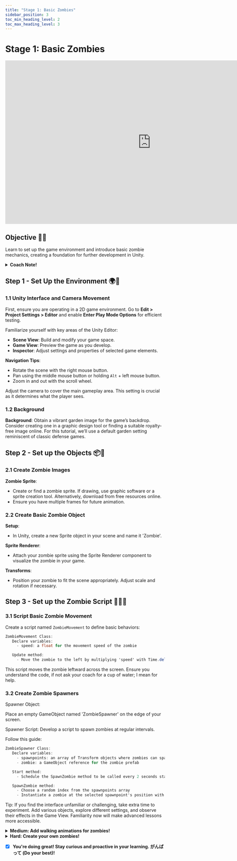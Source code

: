 ---
title: "Stage 1: Basic Zombies"
sidebar_position: 3
toc_min_heading_level: 2
toc_max_heading_level: 3
---

# Stage 1: Basic Zombies

<iframe style={{}} width="917" height="516" src="https://player.vimeo.com/video/970267162?badge=0&amp;autopause=0&amp;player_id=0&amp;app_id=58479" title="Unity 2D - Stage 1" frameborder="0" allow="accelerometer; autoplay; clipboard-write; encrypted-media; gyroscope; picture-in-picture; web-share" referrerpolicy="strict-origin-when-cross-origin" allowfullscreen></iframe>

## Objective 🧐🗿

Learn to set up the game environment and introduce basic zombie mechanics, creating a foundation for further development in Unity.

<details>
    <summary><strong>Coach Note!</strong></summary>

  These are the topics you will be going over for the basics of Unity:

  <details>
    <summary><strong>Standard</strong></summary>

    - Introduction to Unity Interface: Overview of the Unity Editor layout, main windows (Scene view, Game view, Hierarchy, Inspector, Project), and navigation tips.
    - Classes, Variables, and Methods: Understanding MonoBehaviour classes, different variable types (int, float, bool, etc.), and common methods like Start() and Update().
    - Components and Their Usage: Explanation of Unity components (Transform, Rigidbody, Collider), adding/removing/configuring components, and example interactions.
    - Understanding X and Y Coordinates: Explanation of Unity's coordinate system (2D: X, Y), positioning objects, and using the Transform component.
  </details>

  <details>
    <summary><strong>Advanced</strong></summary>

    - In-depth Start and Update Methods: Detailed use of Start() for initialization and Update() for frame-based actions, including FixedUpdate() for physics.
    - Frame Rate and Delta Time: Explanation of frame rate, Delta Time's role in movement/animations, and practical usage in Unity scripts.
    - Interactions of Objects and Properties: How objects interact through collisions/triggers/physics, using public/private variables, properties, and methods in scripts.
  </details>
</details>

## Step 1 - Set Up the Environment 🌍🌱

### 1.1 Unity Interface and Camera Movement

First, ensure you are operating in a 2D game environment. Go to **Edit > Project Settings > Editor** and enable **Enter Play Mode Options** for efficient testing.

Familiarize yourself with key areas of the Unity Editor:

- **Scene View**: Build and modify your game space.
- **Game View**: Preview the game as you develop.
- **Inspector**: Adjust settings and properties of selected game elements.

**Navigation Tips**:
- Rotate the scene with the right mouse button.
- Pan using the middle mouse button or holding `Alt` + left mouse button.
- Zoom in and out with the scroll wheel.

Adjust the camera to cover the main gameplay area. This setting is crucial as it determines what the player sees.

### 1.2 Background

**Background**: Obtain a vibrant garden image for the game’s backdrop. Consider creating one in a graphic design tool or finding a suitable royalty-free image online. For this tutorial, we’ll use a default garden setting reminiscent of classic defense games.

## Step 2 - Set up the Objects 📦🔧

### 2.1 Create Zombie Images

**Zombie Sprite**:
- Create or find a zombie sprite. If drawing, use graphic software or a sprite creation tool. Alternatively, download from free resources online.
- Ensure you have multiple frames for future animation.

### 2.2 Create Basic Zombie Object

**Setup**:
- In Unity, create a new Sprite object in your scene and name it 'Zombie'.

**Sprite Renderer**:
- Attach your zombie sprite using the Sprite Renderer component to visualize the zombie in your game.

**Transforms**:
- Position your zombie to fit the scene appropriately. Adjust scale and rotation if necessary.

## Step 3 - Set up the Zombie Script 🧟‍♂️📜

### 3.1 Script Basic Zombie Movement

Create a script named `ZombieMovement` to define basic behaviors:

```csharp
ZombieMovement Class:
   Declare variables:
     - speed: a float for the movement speed of the zombie

   Update method:
     - Move the zombie to the left by multiplying 'speed' with Time.deltaTime and subtracting from the current position along the x-axis
```
This script moves the zombie leftward across the screen. Ensure you understand the code, if not ask your coach for a cup of water; I mean for help. 

### 3.2 Create Zombie Spawners

Spawner Object:

Place an empty GameObject named 'ZombieSpawner' on the edge of your screen.

Spawner Script:
Develop a script to spawn zombies at regular intervals. 

Follow this guide:

```csharp
ZombieSpawner Class:
   Declare variables:
     - spawnpoints: an array of Transform objects where zombies can spawn
     - zombie: a GameObject reference for the zombie prefab

   Start method:
     - Schedule the SpawnZombie method to be called every 2 seconds starting after a 2-second delay

   SpawnZombie method:
     - Choose a random index from the spawnpoints array
     - Instantiate a zombie at the selected spawnpoint's position with no rotation (Quaternion.identity)

```

Tip:
If you find the interface unfamiliar or challenging, take extra time to experiment. Add various objects, explore different settings, and observe their effects in the Game View. Familiarity now will make advanced lessons more accessible.

<details>
    <summary><strong>Medium: Add walking animations for zombies!</strong></summary>

**Goal: Implement interactive animations for zombies.**

  **4.1 Gather your assets**

    Search online for zombie assets to animate! Preferably a zombie sheet with a different image for each frame.

  **4.2 Editing the sheet**

    Use the sprite editor and slice the sheet file, then replace the existing zombie object's sprite with the zombie sheet.

  **4.3 Animate**

    Use the animation editor to create an animation! Simply drag the images onto the editor and click play until the animation looks right.

</details>

<details>
    <summary><strong>Hard: Create your own zombies!</strong></summary>

**Goal: Create different types of zombies!**

    **5.1 Gather your assets**

       Search online for zombie assets to animate! Preferably a zombie sheet with a different image for each frame. 

    **5.2 Create new behaviors**

        Script your zombie to be unique by giving cool functionalities. 
</details>

- [x] **You're doing great! Stay curious and proactive in your learning. がんばって (Do your best)!**